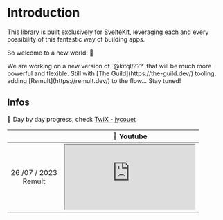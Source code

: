 
# Introduction

This library is built exclusively for [SvelteKit](https://kit.svelte.dev/), leveraging each and
every possibility of this fantastic way of building apps.

So welcome to a new world! 🥳

<Callout>
We are working on a new version of `@kitql/???` that will be much more powerful and
flexible. Still with [The Guild](https://the-guild.dev/) tooling, adding
[Remult](https://remult.dev/) to the flow... Stay tuned!

</Callout>

## Infos

🔵 Day by day progress, check
[TwiX - jycouet](https://twitter.com/jycouet/status/1486052645567672324)

|                                  | 🔴 Youtube                                                 |
| :------------------------------: | ---------------------------------------------------------- |
|   26 /07 / 2023 <br /> Remult    | <iframe src="https://www.youtube.com/embed/N8d290fTzq8" /> |
| 01 / 12 / 2022 <br /> Playwright | <iframe src="https://www.youtube.com/embed/svlsOKEF4QM" /> |
|  03 / 11 / 2022 <br /> Houdini   | <iframe src="https://www.youtube.com/embed/Vf0mcl6hQDQ" /> |
|  05 / 07 / 2022 <br /> Houdini   | <iframe src="https://www.youtube.com/embed/Ggz5cvxDwFs" /> |
